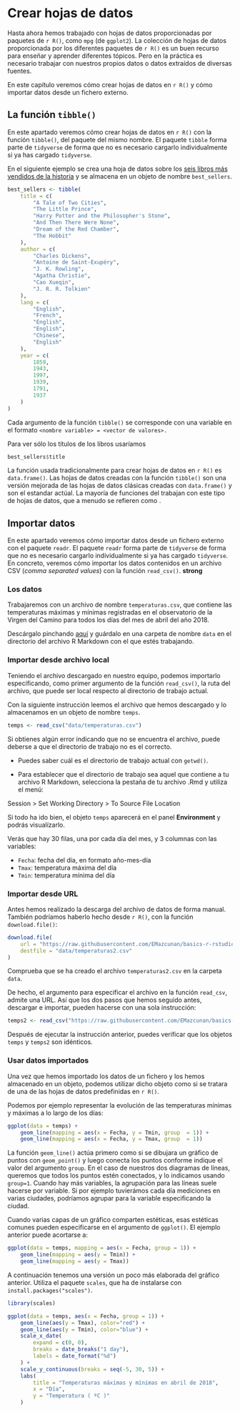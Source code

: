# Crear hojas de datos {#tibbles}

Hasta ahora hemos trabajado con hojas de datos proporcionadas por paquetes de `r R()`, como `mpg` (de `ggplot2`). La colección de hojas de datos proporcionada por los diferentes paquetes de `r R()` es un buen recurso para enseñar y aprender diferentes tópicos. Pero en la práctica es necesario trabajar con nuestros propios datos o datos extraídos de diversas fuentes.  


En este capítulo veremos cómo crear hojas de datos en `r R()` y cómo  importar datos desde un fichero externo.

## La función `tibble()`

En este apartado veremos cómo crear hojas de datos en `r R()` con la función `tibble()`, del paquete del mismo nombre. El paquete `tibble` forma parte de `tidyverse` de forma que no es necesario cargarlo individualmente si ya has cargado `tidyverse`.  

En el siguiente ejemplo se crea una hoja de datos sobre los [seis libros más vendidos de la historia](https://en.wikipedia.org/wiki/List_of_best-selling_books){target="_blank"} y se almacena en un objeto de nombre `best_sellers`. 


```r
best_sellers <- tibble(
    title = c(
        "A Tale of Two Cities", 
        "The Little Prince",
        "Harry Potter and the Philosopher's Stone",
        "And Then There Were None",
        "Dream of the Red Chamber",
        "The Hobbit"
    ),
    author = c(
        "Charles Dickens",
        "Antoine de Saint-Exupéry",
        "J. K. Rowling",
        "Agatha Christie",
        "Cao Xueqin",
        "J. R. R. Tolkien"
    ),
    lang = c(
        "English",
        "French",
        "English",
        "English",
        "Chinese",
        "English"
    ),
    year = c(
        1859,
        1943,
        1997,
        1939,
        1791,
        1937
    )
)
```

Cada argumento de la función `tibble()` se corresponde con una variable en el formato `<nombre variable> = <vector de valores>.`

Para ver sólo los títulos de los libros usaríamos
```r
best_sellers$title
```

 


::: {.infobox data-latex=""}
La función usada tradicionalmente para crear hojas de datos en `r R()` es `data.frame()`. Las hojas de datos creadas con la función `tibble()` son una versión mejorada de las hojas de datos clásicas creadas con `data.frame()` y son el estandar actúal. La mayoría de funciones del \textit{tidyverse} trabajan con este tipo de hojas de datos, que a menudo se refieren como \textit{\textbf{tibbles}}. 
:::


## Importar datos {#import}


En este apartado veremos cómo importar datos  desde un fichero externo con el paquete `readr`. El paquete `readr` forma parte de `tidyverse` de forma que no es necesario cargarlo individualmente si ya has cargado `tidyverse`.  En concreto, veremos cómo importar los datos contenidos en un archivo CSV (*comma separated values*) con la función  `read_csv()`. **strong**


### Los datos 

Trabajaremos con un archivo de nombre `temperaturas.csv`, que contiene las temperaturas máximas y mínimas registradas en el observatorio de la Virgen del Camino para todos los días del mes de abril del año 2018.


Descárgalo pinchando [aquí](https://drive.google.com/uc?export=download&id=1xDIvAcQSS4_dFoSIO2hcprhqnbXJqx9r){target="_blank"} y  guárdalo en una carpeta de nombre `data` en el directorio del archivo R Markdown con el que estés trabajando.


### Importar desde archivo local

Teniendo el archivo descargado en nuestro equipo, podemos importarlo especificando, como primer argumento de la función `read_csv()`,  la ruta del archivo, que puede ser local respecto al directorio  de trabajo actual. 

Con la siguiente instrucción leemos el archivo que hemos descargado y lo almacenamos en un objeto de nombre `temps`.

```r
temps <- read_csv("data/temperaturas.csv")
```


:::: {.infobox}
Si obtienes algún error indicando que no se encuentra el archivo, puede deberse a que el directorio de trabajo no es el correcto. 

* Puedes saber cuál es el directorio de trabajo actual con `getwd()`. 

* Para establecer que el directorio de trabajo sea aquel que contiene a tu archivo R Markdown, selecciona la pestaña de tu archivo .Rmd y utiliza el menú:

::: {.menu}
Session > Set Working Directory > To Source File Location 
:::

::::


Si todo ha ido bien, el objeto `temps` aparecerá en el panel **Environment** y podrás visualízarlo. 

Verás que hay $30$ filas, una por cada día del mes, y $3$ columnas con las variables:

- `Fecha`: fecha del día, en formato año-mes-día
- `Tmax`: temperatura máxima del día
- `Tmin`: temperatura mínima del día

### Importar desde URL

Antes hemos realizado la descarga del archivo de datos de forma manual. También podríamos haberlo hecho  desde `r R()`, con la función `download.file()`:


```r
download.file(
    url = "https://raw.githubusercontent.com/EMazcunan/basics-r-rstudio/master/data/temperaturas.csv",
    destfile = "data/temperaturas2.csv"
)
```
Comprueba que se ha creado el archivo `temperaturas2.csv` en la carpeta `data`.


De hecho, el argumento para especificar el archivo en la función `read_csv`, admite una URL. Así que los dos pasos que hemos seguido antes, descargar e importar, pueden hacerse con una sola instrucción: 

```r
temps2 <- read_csv("https://raw.githubusercontent.com/EMazcunan/basics-r-rstudio/master/data/temperaturas.csv")
```
Después de ejecutar la instrucción anterior, puedes verificar que los objetos  `temps` y `temps2` son idénticos.


### Usar datos importados

Una vez que hemos importado los datos de un fichero y los hemos almacenado en un objeto, podemos utilizar dicho objeto como si se tratara de una de las hojas de datos predefinidas en `r R()`.

Podemos por ejemplo representar la evolución de las temperaturas mínimas y máximas a lo largo de los días:


```r
ggplot(data = temps) + 
    geom_line(mapping = aes(x = Fecha, y = Tmin, group  = 1)) + 
    geom_line(mapping = aes(x = Fecha, y = Tmax, group  = 1)) 
```


La función `geom_line()` actúa primero como si se dibujara un gráfico de puntos con `geom_point()` y luego conecta los puntos conforme indique el valor del argumento `group`. En el caso de nuestros dos diagramas de líneas, queremos que todos los puntos estén conectados, y lo indicamos usando `group=1`. Cuando hay más variables, la agrupación para las líneas suele hacerse por variable. Si por ejemplo tuvierámos cada día mediciones en varias ciudades, podríamos agrupar para la variable especificando la ciudad.


Cuando varias capas de un gráfico comparten estéticas, esas estéticas comunes pueden especificarse en el argumento de `ggplot()`. El ejemplo anterior puede acortarse a:

```r
ggplot(data = temps, mapping = aes(x = Fecha, group = 1)) + 
    geom_line(mapping = aes(y = Tmin)) + 
    geom_line(mapping = aes(y = Tmax)) 
```




A continuación tenemos una versión un poco más elaborada del gráfico anterior. Utiliza el paquete `scales`, que ha de instalarse con `install.packages("scales")`. 

```r
library(scales)

ggplot(data = temps, aes(x = Fecha, group = 1)) + 
    geom_line(aes(y = Tmax), color="red") + 
    geom_line(aes(y = Tmin), color="blue") + 
    scale_x_date(
        expand = c(0, 0),
        breaks = date_breaks("1 day"), 
        labels = date_format("%d")
    ) +
    scale_y_continuous(breaks = seq(-5, 30, 5)) + 
    labs(
        title = "Temperaturas máximas y mínimas en abril de 2018",
        x = "Día",
        y = "Temperatura ( ºC )"
    )
```

<!-- Cuando se usa `color` se puede suprimir `group` -->
